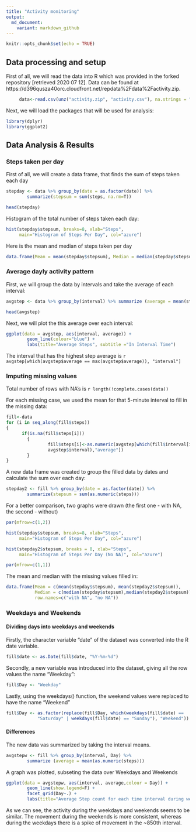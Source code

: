 ---
title: "Activity monitoring"
output:
  md_document:
    variant: markdown_github
---

```{r setup, include=FALSE}
knitr::opts_chunk$set(echo = TRUE)
```

## Data processing and setup

First of all, we will read the data into R which was provided in the forked repository [retrieved 2020 07 12].
Data can be found at https://d396qusza40orc.cloudfront.net/repdata%2Fdata%2Factivity.zip.
```{r reading, cache=TRUE}
     data<-read.csv(unz("activity.zip", "activity.csv"), na.strings = "NA")       
```

Next, we will load the packages that will be used for analysis:

```{r package, message=FALSE}
library(dplyr)
library(ggplot2)
```


## Data Analysis & Results
  
### Steps taken per day

First of all, we will create a data frame, that finds the sum of steps taken each day

```{r stepday, message=FALSE}
stepday <- data %>% group_by(date = as.factor(date)) %>% 
        summarize(stepsum = sum(steps, na.rm=T))

head(stepday)
```

Histogram of the total number of steps taken each day:

```{r histogram}
hist(stepday$stepsum, breaks=8, xlab="Steps", 
     main="Histogram of Steps Per Day", col="azure")
```

Here is the mean and median of steps taken per day

```{r meanmedian}
data.frame(Mean = mean(stepday$stepsum), Median = median(stepday$stepsum))
```

### Average dayly activity pattern

First, we will group the data by intervals and take the average of each interval:

```{r avgstep, message=FALSE}
avgstep <- data %>% group_by(interval) %>% summarize (average = mean(steps, na.rm=T))

head(avgstep)
```

Next, we will plot the this average over each interval:

```{r avgstepplot}
ggplot(data = avgstep, aes(interval, average)) + 
        geom_line(colour="blue") + 
        labs(title="Average Steps", subtitle ="In Interval Time")
```

The interval that has the highest step average is `r avgstep[which(avgstep$average == max(avgstep$average)), "interval"]`

### Imputing missing values

Total number of rows with NA's is `r length(!complete.cases(data))`

For each missing case, we used the mean for that 5-minute interval to fill in the missing data:

```{r filldata}
fill<-data
for (i in seq_along(fill$steps))
{
      if(is.na(fill$steps[i]))
        {
                fill$steps[i]<-as.numeric(avgstep[which(fill$interval[i] ==
                avgstep$interval),"average"])
        }
}
```

A new data frame was created to group the filled data by dates and calculate the sum over each day:

```{r stepday2, message=FALSE}
stepday2 <- fill %>% group_by(date = as.factor(date)) %>% 
        summarize(stepsum = sum(as.numeric(steps)))
```

For a better comparison, two graphs were drawn (the first one - with NA, the second - without)

```{r histogram2}
par(mfrow=c(1,2))

hist(stepday$stepsum, breaks=8, xlab="Steps", 
     main="Histogram of Steps Per Day", col="azure")

hist(stepday2$stepsum, breaks = 8, xlab="Steps", 
     main="Histogram of Steps Per Day (No NA)", col="azure")

par(mfrow=c(1,1))
```

The mean and median with the missing values filled in:

```{r meanmed2}
data.frame(Mean = c(mean(stepday$stepsum), mean(stepday2$stepsum)), 
           Median = c(median(stepday$stepsum),median(stepday2$stepsum)),
           row.names=c("with NA", "no NA"))
```

### Weekdays and Weekends

#### Dividing days into weekdays and weekends

Firstly, the character variable "date" of the dataset was converted into the R date variable.

```{r replace1}
fill$date <- as.Date(fill$date, "%Y-%m-%d")
```

Secondly, a new variable was introduced into the dataset, giving all the row values the name "Weekday":

```{r replace2}
fill$Day <- "Weekday"
```

Lastly, using the weekdays() function, the weekend values were replaced to have the name "Weekend"

```{r replace3}
fill$Day <- as.factor(replace(fill$Day, which(weekdays(fill$date) == 
            "Saturday" | weekdays(fill$date) == "Sunday"), "Weekend"))
```

#### Differences

The new data vas summarized by taking the interval means.
```{r avgstepw, message=FALSE}
avgstepw <- fill %>% group_by(interval, Day) %>% 
        summarize (average = mean(as.numeric(steps)))
```

A graph was plotted, subseting the data over Weekdays and Weekends
```{r avgstepwplot}
ggplot(data = avgstepw, aes(interval, average,colour = Day)) + 
        geom_line(show.legend=F) +
        facet_grid(Day~.) +
        labs(title="Average Step count for each time interval during weekdays and weekends")
```

As we can see, the activity during the weekdays and weekends seems to be similar. The movement during the weekends is more consistent, whereas during the weekdays there is a spike of movement in the ~850th interval.
